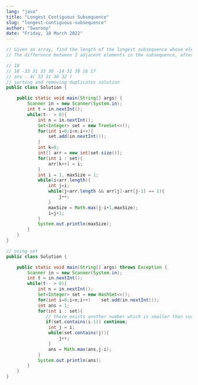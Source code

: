 ```yaml
---
lang: "java"
title: "Longest Contiguous Subsequence"
slug: "longest-contiguous-subsequence"
author: "Swaroop"
date: "Friday, 18 March 2022"
---
```

```java
// Given an array, find the length of the longest subsequence whose elements can be re-arranged in a strictly increasing contiguous order. 
// The difference between 2 adjacent elements in the subsequence, after re-arrangement, should be exactly 1.

// 10
// 18 -33 31 33 30 -14 32 30 16 17
// ans - 4( 33 31 30 32 )
// sorting and removing duplicates solution
public class Solution {

    public static void main(String[] args) {
        Scanner in = new Scanner(System.in);
        int t = in.nextInt();
        while(t-- > 0){
            int n = in.nextInt();
            Set<Integer> set = new TreeSet<>();
            for(int i=0;i<n;i++){
                set.add(in.nextInt());
            }
            int k=0;
            int[] arr = new int[set.size()];
            for(int i : set){
                arr[k++] = i;
            }
            int i = 1, maxSize = 1;
            while(i<arr.length){
                int j=i;
                while(j<arr.length && arr[j]-arr[j-1] == 1){
                    j++;
                }
                maxSize = Math.max(j-i+1,maxSize);
                i=j+1;
            }
            System.out.println(maxSize);
        }
    }
}

// using set
public class Solution {

    public static void main(String[] args) throws Exception {
        Scanner in = new Scanner(System.in);
        int t = in.nextInt();
        while(t-- > 0){
            int n = in.nextInt();
            Set<Integer> set = new HashSet<>();
            for(int i=0;i<n;i++)    set.add(in.nextInt());
            int ans = 1;
            for(int i : set){
               // there exists another number which is smaller than curr num
               if(set.contains(i-1)) continue;
                int j = i;
                while(set.contains(j)){
                    j++;
                }
                ans = Math.max(ans,j-i);
            }
            System.out.println(ans);
        }
    }
}
```